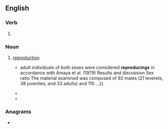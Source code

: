 ==English==

===Verb===
{{head|en|verb form}}

# {{present participle of|en|reproduce|nocat=1}}

===Noun===
{{en-noun|-|s}}

# [[reproduction]]
#* {{quote-book|en|year=1996|title=Acta Theriologica|passage={{...}} adult individuals of both sexes were considered '''reproducings''' in accordance  with Amaya et al. (1979) Results and discussion Sex ratio The material examined  was composed of 92 males (21 leverets, 38 juveniles, and 33 adults) and 110&nbsp;...}}
#* {{quote-book|en|year=2005|first=Heidi|last=Nast|first2=Steve|last2=Pile|title=Places Through the Body|publisher=Routledge|isbn=9781134682041|passage=It is important to note, here, that we are not thinking of social production only in  terms of political economy at this point, so that social production includes exchanges, circulations, consumings, refusals, and '''reproducings''' of all kinds, and that social&nbsp;...}}
#* {{quote-book|en|year=2013|first=Ulrich E.|last=Stegmann|title=Animal Communication Theory: Information and Influence|publisher=Cambridge University Press|isbn=9781107354890|page=140|passage=Understanding why a correlation persists, what kind of endurings or cyclings or  '''reproducings''' are accounting for it, can of course be a huge help in trying to  project the more exact path or paths that a correlation will take, hence in reading  signs.}}

===Anagrams===
* {{anagrams|en|a=cdeginoprru|proceduring}}